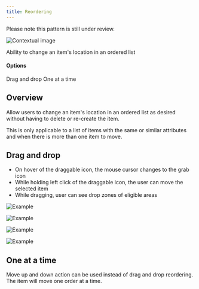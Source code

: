 ```yaml
---
title: Reordering
---
```


<InlineNotification kind="warning">

  Please note this pattern is still under review.
  
</InlineNotification>

<Row>
  <Column colLg={8}>

![Contextual image](images/0.png)

  </Column>
</Row>

Ability to change an item's location in an ordered list

#### Options

<AnchorLinks>
  <AnchorLink>Drag and drop</AnchorLink>
  <AnchorLink>One at a time</AnchorLink>
</AnchorLinks>

## Overview

Allow users to change an item's location in an ordered list as desired without
having to delete or re-create the item.

This is only applicable to a list of items with the same or similar attributes
and when there is more than one item to move.

## Drag and drop

- On hover of the draggable icon, the mouse cursor changes to the grab icon
- While holding left click of the draggable icon, the user can move the selected item
- While dragging, user can see drop zones of eligible areas

<Row>
 <Column colMd={6} colLg={6}>

![Example](images/1.png)

 </Column>
</Row>
<Row>
 <Column colMd={6} colLg={6}>

![Example](images/2.png)

 </Column>
</Row>
<Row>
 <Column colMd={6} colLg={6}>

![Example](images/3.png)

 </Column>
</Row>
<Row>
 <Column colMd={6} colLg={6}>

![Example](images/4.png)

 </Column>
</Row>

## One at a time

Move up and down action can be used instead of drag and drop reordering.
The item will move one order at a time.

